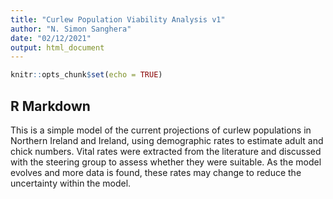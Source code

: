 ```yaml
---
title: "Curlew Population Viability Analysis v1"
author: "N. Simon Sanghera"
date: "02/12/2021"
output: html_document
---
```


```r
knitr::opts_chunk$set(echo = TRUE)
```

## R Markdown

This is a simple model of the current projections of curlew populations in Northern Ireland and Ireland, using demographic rates to estimate adult and chick numbers. Vital rates were extracted from the literature and discussed with the steering group to assess whether they were suitable. As the model evolves and more data is found, these rates may change to reduce the uncertainty within the model.  
  

